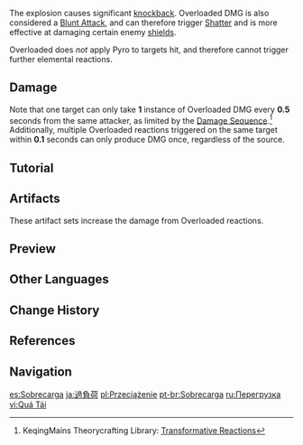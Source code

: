 {{For|Elemental Reactions in [[Genius Invokation TCG]]|Genius Invokation TCG/Rules#Elemental Reactions}}
{{See also|Elemental Gauge Theory}}
{{Terminology Infobox
|image        = Reaction Overloaded.png
|caption      = Elements that trigger Overloaded reaction (Electro and Pyro)
|type         = Elemental Reactions
}}
{{Elemental Reaction Intro|element1=Electro|element2=Pyro}}

The explosion causes significant [[knockback]]. Overloaded DMG is also considered a [[Blunt Attack]], and can therefore trigger [[Shatter]] and is more effective at damaging certain enemy [[shields]].

Overloaded does ''not'' apply Pyro to targets hit, and therefore cannot trigger further elemental reactions.

==Damage==
{{See also|Damage#Transformative Reaction Damage|Elemental Reaction/Level Scaling}}
{{Transformative Reaction Damage}}

Note that one target can only take '''1''' instance of Overloaded DMG every '''0.5''' seconds from the same attacker, as limited by the [[Damage Sequence]].<ref >KeqingMains Theorycrafting Library: [https://library.keqingmains.com/evidence/combat-mechanics/elemental-effects/transformative-reactions Transformative Reactions]</ref> Additionally, multiple Overloaded reactions triggered on the same target within '''0.1''' seconds can only produce DMG once, regardless of the source.

==Tutorial==
{{See also|Elemental Trial}}
{{Tutorial
|image1 = Tutorial Elemental Trial Overloaded 1.png
|text1  = When {{Pyro}} meets {{Electro}} or {{Electro}} meets {{Pyro}}, Overloaded occurs. Overloaded triggers powerful explosions that deal {{Color|Pyro|AoE Pyro DMG}}.
|image2 = Tutorial Elemental Trial Overloaded 2.png
|image3 = Tutorial Elemental Trial Overloaded 3.png
|text2  = Switch characters in battle to use {{Pyro}} and {{Electro}} attacks in tandem to trigger Overloaded and defeat your opponents swiftly!
}}

==Artifacts==
These artifact sets increase the damage from Overloaded reactions.

{{Artifacts by Category Table|Overloaded DMG Increase Artifacts}}

==Preview==
{{Preview
|file1=Overloaded Preview
|caption1=Causing Overloaded on an enemy

|file2=Status Overloaded 2
|caption2=Using Overloaded to damage [[Ore]]s
}}

==Other Languages==
{{Other Languages
|en      = Overloaded
|zhs     = 超载
|zhs_rm  = Chāozài
|zht     = 超載
|zht_rm  = Chāozài
|zh_tl   = Overload
|ja      = 過負荷
|ja_rm   = Kafuka
|ja_tl   = Overload
|ko      = 과부하
|ko_tl   = Overload
|es      = Sobrecargado
|es_tl   = Overloaded
|fr      = Surcharge
|fr_tl   = Overload
|ru      = Перегрузка
|ru_tl   = Overload
|th      = โอเวอร์โหลด
|th_rm   = Owoe Lot
|th_tl   = Overload
|vi      = Quá Tải
|vi_tl   = Overloaded
|de      = Überladen
|de_tl   = Overloaded
|id      = Overloaded
|pt      = Sobrecarregado
|pt_tl   = Overloaded
|tr      = Yüksek Voltajlı
|tr_tl   = High-Voltaged
|it      = Sovraccarico
|it_tl   = Overload
}}

==Change History==
{{Change History|1.0}}

==References==
{{Reflist}}

==Navigation==
{{Element Navbox}}

[[es:Sobrecarga]]
[[ja:過負荷]]
[[pl:Przeciążenie]]
[[pt-br:Sobrecarga]]
[[ru:Перегрузка]]
[[vi:Quá Tải]]